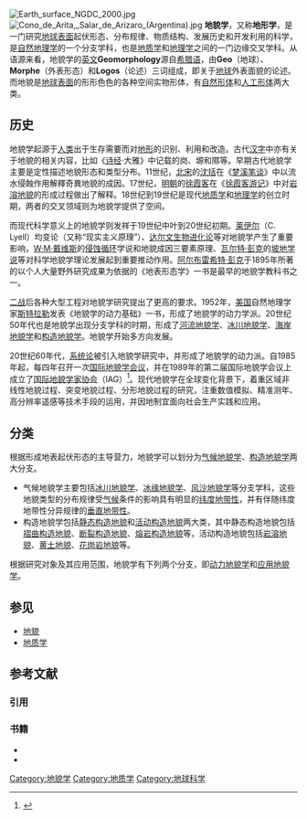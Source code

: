[[File:Earth_surface_NGDC_2000.jpg|right]]
[[File:Cono_de_Arita,_Salar_de_Arizaro_(Argentina).jpg|right]]
'''地貌学'''，又称'''地形学'''，是一门研究[[地球表面|地球表面]]起伏形态、分布规律、物质结构、发展历史和开发利用的科学，是[[自然地理学|自然地理学]]的一个分支学科，也是[[地质学|地质学]]和[[地理学|地理学]]之间的一门边缘交叉学科。从语源来看，地貌学的[[英文|英文]]'''Geomorphology'''源自[[希腊语|希腊语]]，由'''Geo'''（地球）、'''Morphe'''（外表形态）和'''Logos'''（论述）三词组成，即关于[[地球|地球]]外表面貌的论述。而地貌是[[地球表面|地球表面]]的形形色色的各种空间实物形体，有[[自然形体|自然形体]]和[[人工形体|人工形体]]两大类。
== 历史 ==
地貌学起源于[[人类|人类]]出于生存需要而对[[地形|地形]]的识别、利用和改造。古代[[汉字|汉字]]中亦有关于地貌的相关内容，比如《[[诗经|诗经]]·大雅》中记载的岗、塬和隰等。早期古代地貌学主要是定性描述地貌形态和类型分布。11世纪，[[北宋|北宋]]的[[沈括|沈括]]在《[[梦溪笔谈|梦溪笔谈]]》中以流水侵蝕作用解釋奇異地貌的成因。17世纪，[[明朝|明朝]]的[[徐霞客|徐霞客]]在《[[徐霞客游记|徐霞客游记]]》中对[[岩溶地貌|岩溶地貌]]的形成过程做出了解释。18世纪到19世纪是现代[[地质学|地质学]]和[[地理学|地理学]]的创立时期，两者的交叉领域则为地貌学提供了空间。

而现代科学意义上的地貌学则发祥于19世纪中叶到20世纪初期。[[莱伊尔|莱伊尔]]（C. Lyell）均变论（又称“现实主义原理”）、[[达尔文|达尔文]][[生物进化论|生物进化论]]等对地貌学产生了重要影响，[[W·M·戴维斯|W·M·戴维斯]]的[[侵蚀循环|侵蚀循环]]学说和地貌成因三要素原理、[[瓦尔特·彭克|瓦尔特·彭克]]的[[坡地学说|坡地学说]]等对科学地貌学理论发展起到重要推动作用。[[阿尔布雷希特·彭克|阿尔布雷希特·彭克]]于1895年所著的以个人大量野外研究成果为依据的《地表形态学》一书是最早的地貌学教科书之一。

[[二战|二战]]后各种大型工程对地貌学研究提出了更高的要求。1952年，[[美国|美国]]自然地理学家[[斯特拉勒|斯特拉勒]]发表《地貌学的动力基础》一书，形成了地貌学的动力学派。20世纪50年代也是地貌学出现分支学科的时期，形成了[[河流地貌学|河流地貌学]]、[[冰川地貌学|冰川地貌学]]、[[海岸地貌学|海岸地貌学]]和[[构造地貌学|构造地貌学]]。地貌学开始多方向发展。

20世纪60年代，[[系统论|系统论]]被引入地貌学研究中，并形成了地貌学的动力派。自1985年起，每四年召开一次[[国际地貌学会议|国际地貌学会议]]，并在1989年的第二届国际地貌学会议上成立了[[国际地貌学家协会|国际地貌学家协会]]（IAG）<ref>{{cite web|url=http://www.geomorph.org/main.html|title=IAG/AIG - International Association of Geomorphologists|accessdate=2008-09-23|work=国际地貌学家协会官方网站|publisher=|date=|language=en|deadurl=yes|archiveurl=https://web.archive.org/web/20081220045522/http://www.geomorph.org/main.html|archivedate=2008-12-20}}</ref>。现代地貌学在全球变化背景下，着重区域非线性地貌过程、突变地貌过程、分形地貌过程的研究，注重数值模拟、精准测年、高分辨率遥感等技术手段的运用，并因地制宜面向社会生产实践和应用。

== 分类 ==
根据形成地表起伏形态的主导营力，地貌学可以划分为[[气候地貌学|气候地貌学]]、[[构造地貌学|构造地貌学]]两大分支。
*气候地貌学主要包括[[冰川地貌学|冰川地貌学]]、[[冰缘地貌学|冰缘地貌学]]、[[风沙地貌学|风沙地貌学]]等分支学科，这些地貌类型的分布规律受[[气候|气候]]条件的影响具有明显的[[纬度地带性|纬度地带性]]，并有伴随纬度地带性分异规律的[[垂直地带性|垂直地带性]]。
*构造地貌学包括[[静态构造地貌|静态构造地貌]]和[[活动构造地貌|活动构造地貌]]两大类，其中静态构造地貌包括[[褶曲构造地貌|褶曲构造地貌]]、[[断裂构造地貌|断裂构造地貌]]、[[熔岩构造地貌|熔岩构造地貌]]等，活动构造地貌包括[[岩溶地貌|岩溶地貌]]、[[黄土地貌|黄土地貌]]、[[花岗岩地貌|花岗岩地貌]]等。
根据研究对象及其应用范围，地貌学有下列两个分支，即[[动力地貌学|动力地貌学]]和[[应用地貌学|应用地貌学]]。
==参见==
*[[地貌|地貌]]
*[[地质学|地质学]]

== 参考文献 ==
=== 引用 ===
{{Reflist}}

=== 书籍 ===
* {{cite book |author = 张根寿 主编 |authorlink= |coauthors= |title = 现代地貌学 |year=2005 |publisher = 科学出版社 |location=北京 |isbn = 7-03-015931-4 }} 
* {{cite book |author = 吴正 主编 |authorlink= |coauthors= |title = 地貌学导论 |year=2001 |publisher = 广东高等教育出版社 |location=广州 |isbn = 7-5361-2111-3 }} 

{{Geography topics}}
{{地貌学}}
{{土壤科學}}
{{Authority control}}

[[Category:地貌学|Category:地貌学]]
[[Category:地质学|Category:地质学]]
[[Category:地球科学|Category:地球科学]]